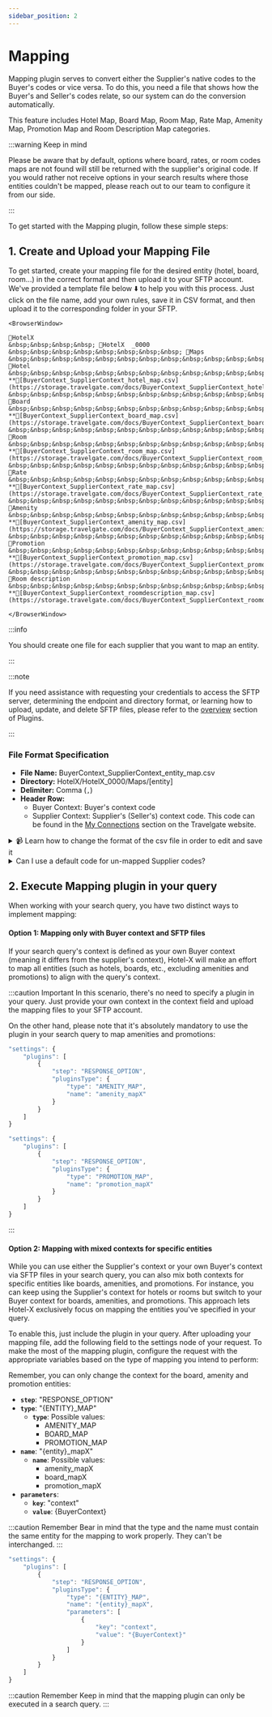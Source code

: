 ```yaml
---
sidebar_position: 2
---
```


# Mapping

Mapping plugin serves to convert either the Supplier's native codes to the Buyer's codes or vice versa. 
To do this, you need a file that shows how the Buyer's and Seller's codes relate, so our system can do the conversion automatically.

This feature includes Hotel Map, Board Map, Room Map, Rate Map, Amenity Map, Promotion Map and Room Description Map categories.

:::warning Keep in mind

Please be aware that by default, options where board, rates, or room codes maps are not found will still be returned with the supplier's original code. If you would rather not receive options in your search results where those entities couldn't be mapped, please reach out to our team to configure it from our side.

:::

To get started with the Mapping plugin, follow these simple steps:

## 1. Create and Upload your Mapping File

To get started, create your mapping file for the desired entity (hotel, board, room...) in the correct format and then upload it to your SFTP account. We've provided a template file below ⬇️ to help you with this process. Just click on the file name, add your own rules, save it in CSV format, and then upload it to the corresponding folder in your SFTP.


```mdx-code-block
<BrowserWindow>

📁HotelX  
&nbsp;&nbsp;&nbsp;&nbsp; 📁HotelX  _0000  
&nbsp;&nbsp;&nbsp;&nbsp;&nbsp;&nbsp;&nbsp;&nbsp; 📁Maps  
&nbsp;&nbsp;&nbsp;&nbsp;&nbsp;&nbsp;&nbsp;&nbsp;&nbsp;&nbsp;&nbsp;&nbsp; 📁Hotel  
&nbsp;&nbsp;&nbsp;&nbsp;&nbsp;&nbsp;&nbsp;&nbsp;&nbsp;&nbsp;&nbsp;&nbsp;&nbsp;&nbsp;&nbsp;&nbsp; **📄[BuyerContext_SupplierContext_hotel_map.csv](https://storage.travelgate.com/docs/BuyerContext_SupplierContext_hotel_map.csv)**  
&nbsp;&nbsp;&nbsp;&nbsp;&nbsp;&nbsp;&nbsp;&nbsp;&nbsp;&nbsp;&nbsp;&nbsp; 📁Board  
&nbsp;&nbsp;&nbsp;&nbsp;&nbsp;&nbsp;&nbsp;&nbsp;&nbsp;&nbsp;&nbsp;&nbsp;&nbsp;&nbsp;&nbsp;&nbsp; **📄[BuyerContext_SupplierContext_board_map.csv](https://storage.travelgate.com/docs/BuyerContext_SupplierContext_board_map.csv)**    
&nbsp;&nbsp;&nbsp;&nbsp;&nbsp;&nbsp;&nbsp;&nbsp;&nbsp;&nbsp;&nbsp;&nbsp; 📁Room  
&nbsp;&nbsp;&nbsp;&nbsp;&nbsp;&nbsp;&nbsp;&nbsp;&nbsp;&nbsp;&nbsp;&nbsp;&nbsp;&nbsp;&nbsp;&nbsp; **📄[BuyerContext_SupplierContext_room_map.csv](https://storage.travelgate.com/docs/BuyerContext_SupplierContext_room_map.csv)**  
&nbsp;&nbsp;&nbsp;&nbsp;&nbsp;&nbsp;&nbsp;&nbsp;&nbsp;&nbsp;&nbsp;&nbsp; 📁Rate  
&nbsp;&nbsp;&nbsp;&nbsp;&nbsp;&nbsp;&nbsp;&nbsp;&nbsp;&nbsp;&nbsp;&nbsp;&nbsp;&nbsp;&nbsp;&nbsp; **📄[BuyerContext_SupplierContext_rate_map.csv](https://storage.travelgate.com/docs/BuyerContext_SupplierContext_rate_map.csv)**  
&nbsp;&nbsp;&nbsp;&nbsp;&nbsp;&nbsp;&nbsp;&nbsp;&nbsp;&nbsp;&nbsp;&nbsp; 📁Amenity  
&nbsp;&nbsp;&nbsp;&nbsp;&nbsp;&nbsp;&nbsp;&nbsp;&nbsp;&nbsp;&nbsp;&nbsp;&nbsp;&nbsp;&nbsp;&nbsp; **📄[BuyerContext_SupplierContext_amenity_map.csv](https://storage.travelgate.com/docs/BuyerContext_SupplierContext_amenity_map.csv)**  
&nbsp;&nbsp;&nbsp;&nbsp;&nbsp;&nbsp;&nbsp;&nbsp;&nbsp;&nbsp;&nbsp;&nbsp; 📁Promotion  
&nbsp;&nbsp;&nbsp;&nbsp;&nbsp;&nbsp;&nbsp;&nbsp;&nbsp;&nbsp;&nbsp;&nbsp;&nbsp;&nbsp;&nbsp;&nbsp; **📄[BuyerContext_SupplierContext_promotion_map.csv](https://storage.travelgate.com/docs/BuyerContext_SupplierContext_promotion_map.csv)**  
&nbsp;&nbsp;&nbsp;&nbsp;&nbsp;&nbsp;&nbsp;&nbsp;&nbsp;&nbsp;&nbsp;&nbsp; 📁Room description  
&nbsp;&nbsp;&nbsp;&nbsp;&nbsp;&nbsp;&nbsp;&nbsp;&nbsp;&nbsp;&nbsp;&nbsp;&nbsp;&nbsp;&nbsp;&nbsp; **📄[BuyerContext_SupplierContext_roomdescription_map.csv](https://storage.travelgate.com/docs/BuyerContext_SupplierContext_roomdescription_map.csv)** 

</BrowserWindow>
```


:::info

You should create one file for each supplier that you want to map an entity.

:::


:::note

If you need assistance with requesting your credentials to access the SFTP server, determining the endpoint and directory format, or learning how to upload, update, and delete SFTP files, please refer to the [overview](/docs/apis/for-buyers/hotel-x-pull-buyers-api/plugins/overview) section of Plugins.

:::

### File Format Specification

* **File Name:** BuyerContext_SupplierContext_entity_map.csv
* **Directory:** HotelX/HotelX\_0000/Maps/[entity]
* **Delimiter:** Comma (`,`)
* **Header Row:**
   * Buyer Context: Buyer's context code
   * Supplier Context: Supplier's (Seller's) context code. This code can be found in the [My Connections](https://app.travelgate.com/connections/myconnections) section on the Travelgate website.


<details>
    <summary>📹 Learn how to change the format of the csv file in order to edit and save it</summary>
    <div>
        <div><iframe width="560" height="315" src="https://www.youtube.com/embed/XkOk3SkZ0Sg?si=TYhN1QfMwYE1fusw&amp;controls=0" title="YouTube video player" frameborder="0" allow="accelerometer; autoplay; clipboard-write; encrypted-media; gyroscope; picture-in-picture; web-share" allowfullscreen></iframe></div>
    </div>
</details>


<details>
    <summary>Can I use a default code for un-mapped Supplier codes?</summary>
    <div>
		
			Imagine you've created a board mapping file for your Supplier's connection, but there are cases where you want to use a consistent code like 'RoomOnly' for meal plans that couldn't be mapped or for new board codes added by the supplier. 
			To achieve this, you can utilize the 'Default Code' feature.

			This feature allows you to define a default code for each code in the source (supplier) context. The entities that can have default codes include: Board, Room, Rate, Amenity, Promotion and Room Description.
			To use this feature, simply add a new row in the BuyerContext column with your default code and place an asterisk (*) in the Supplier context column:
		

```bash
Buyer Context, Supplier Context
Room Only, RO
All Inclusive, AI
Room Only, *
```
		In the example above, all the codes of entity board of supplier that are not found in the mapping file, will be "Room Only" in the response.
		Please note that you can assign only one default code to each Supplier context.
    </div>
</details>


## 2. Execute Mapping plugin in your query

When working with your search query, you have two distinct ways to implement mapping:

#### Option 1: Mapping only with Buyer context and SFTP files

If your search query's context is defined as your own Buyer context (meaning it differs from the supplier's context), Hotel-X will make an effort to map all entities (such as hotels, boards, etc., excluding amenities and promotions) to align with the query's context.

:::caution Important
In this scenario, there's no need to specify a plugin in your query. Just provide your own context in the context field and upload the mapping files to your SFTP account.

On the other hand, please note that it's absolutely mandatory to use the plugin in your search query to map amenities and promotions:

```js
"settings": {
	"plugins": [
		{
			"step": "RESPONSE_OPTION",
			"pluginsType": {
				"type": "AMENITY_MAP",
				"name": "amenity_mapX"
			}
		}
	]
}
```

```js
"settings": {
	"plugins": [
		{
			"step": "RESPONSE_OPTION",
			"pluginsType": {
				"type": "PROMOTION_MAP",
				"name": "promotion_mapX"
			}
		}
	]
}
```

:::

#### Option 2: Mapping with mixed contexts for specific entities

While you can use either the Supplier's context or your own Buyer's context via SFTP files in your search query, you can also mix both contexts for specific entities like boards, amenities, and promotions. For instance, you can keep using the Supplier's context for hotels or rooms but switch to your Buyer context for boards, amenities, and promotions. 
This approach lets Hotel-X exclusively focus on mapping the entities you've specified in your query.

To enable this, just include the plugin in your query. After uploading your mapping file, add the following field to the settings node of your request. To make the most of the mapping plugin, configure the request with the appropriate variables based on the type of mapping you intend to perform:


Remember, you can only change the context for the board, amenity and promotion entities:

* **`step`**: "RESPONSE_OPTION"
* **`type`**: "\{ENTITY\}_MAP"
	* **`type`**: Possible values:
		* AMENITY_MAP
		* BOARD_MAP
		* PROMOTION_MAP
* **`name`**: "\{entity\}_mapX"
	* **`name`**: Possible values:
		* amenity_mapX
		* board_mapX
		* promotion_mapX
* **`parameters`**: 
	* **`key`**: "context"
	* **`value`**: \{BuyerContext\}

:::caution Remember
Bear in mind that the type and the name must contain the same entity for the mapping to work properly. They can't be interchanged.
:::

```js
"settings": {
    "plugins": [
        {
            "step": "RESPONSE_OPTION",
            "pluginsType": {
                "type": "{ENTITY}_MAP",
                "name": "{entity}_mapX",
                "parameters": [
                    {
                        "key": "context",
                        "value": "{BuyerContext}"
                    }
                ]
            }
        }
    ]
}
```

:::caution Remember
Keep in mind that the mapping plugin can only be executed in a search query. 
:::